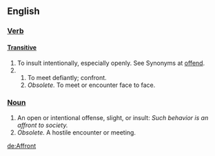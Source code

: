 ==English==

=== [[Verb]] ===
==== [[Transitive]] ====

# To insult intentionally, especially openly. See Synonyms at [[offend]]. 
# 
## To meet defiantly; confront. 
## ''Obsolete.'' To meet or encounter face to face.

=== [[Noun]] ===

# An open or intentional offense, slight, or insult: ''Such behavior is an affront to society. ''
# ''Obsolete.'' A hostile encounter or meeting.

[[de:Affront]]
